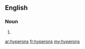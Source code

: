 ==English==

===Noun===
{{head|en|noun plural form}}

# {{plural of|hyperon|lang=en}}

[[ar:hyperons]]
[[fr:hyperons]]
[[my:hyperons]]